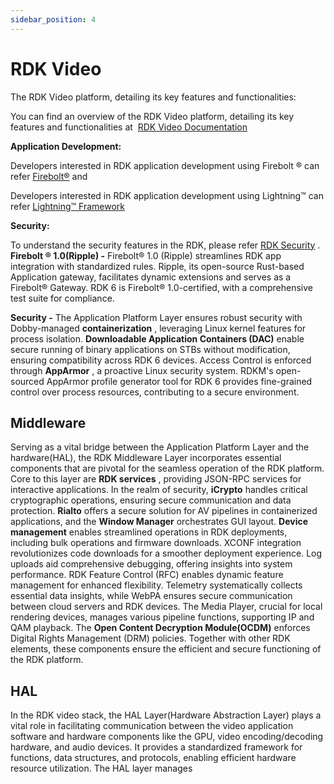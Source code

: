 ```yaml
---
sidebar_position: 4
---
```


# RDK Video

The RDK Video platform, detailing its key features and functionalities:

You can find an overview of the RDK Video platform, detailing its key features and functionalities at 
[RDK Video Documentation](https://wiki.rdkcentral.com/display/RDK/RDK+Video+Documentation)

**Application Development:**

Developers interested in RDK application development using Firebolt
®
can refer
[Firebolt®](https://rdkcentral.github.io/firebolt/apis/latest/)
and

Developers interested in RDK application development using Lightning™ can refer
[Lightning™ Framework](https://lightningjs.io/docs/#/what-is-lightning/index)

**Security:**

To understand the
security features in the RDK, please refer
[RDK Security](https://wiki.rdkcentral.com/display/RDK/RDK-Security)
.
**Firebolt
®
1.0(Ripple) -**
Firebolt® 1.0 (Ripple) streamlines RDK app integration with standardized rules. Ripple, its open-source Rust-based Application gateway, facilitates dynamic extensions and serves as a Firebolt® Gateway. RDK 6 is Firebolt® 1.0-certified, with a comprehensive test suite for compliance.

**Security -**
The Application Platform Layer ensures robust security with Dobby-managed
**containerization**
, leveraging Linux kernel features for process isolation.
**Downloadable Application Containers (DAC)**
enable secure running of binary applications on STBs without modification, ensuring compatibility across RDK 6 devices. Access Control is enforced through
**AppArmor**
, a proactive Linux security system. RDKM's open-sourced AppArmor profile generator tool for RDK 6 provides fine-grained control over process resources, contributing to a secure environment.

## Middleware

Serving as a vital bridge between the Application Platform Layer and the hardware(HAL), the RDK Middleware Layer incorporates essential components that are pivotal for the seamless operation of the RDK platform.
Core to this layer are
**RDK services**
, providing JSON-RPC services for interactive applications.
In the realm of security,
**iCrypto**
handles critical cryptographic operations, ensuring secure communication and data protection.
**Rialto**
offers a secure solution for AV pipelines in containerized applications, and the
**Window Manager**
orchestrates GUI layout.
**Device management**
enables streamlined operations in RDK deployments, including bulk operations and firmware downloads. XCONF integration revolutionizes code downloads for a smoother deployment experience. Log uploads aid comprehensive debugging, offering insights into system performance. RDK Feature Control (RFC) enables dynamic feature management for enhanced flexibility. Telemetry systematically collects essential data insights, while WebPA ensures secure communication between cloud servers and RDK devices. The Media Player, crucial for local rendering devices, manages various pipeline functions, supporting IP and QAM playback. The
**Open Content Decryption Module(OCDM)**
enforces Digital Rights Management (DRM) policies. Together with other RDK elements, these components ensure the efficient and secure functioning of the RDK platform.

## HAL

In the RDK video stack, the HAL Layer(Hardware Abstraction Layer) plays a vital role in facilitating communication between the video application software and hardware components like the GPU, video encoding/decoding hardware, and audio devices. It provides a standardized framework for functions, data structures, and protocols, enabling efficient hardware resource utilization. The HAL layer manages